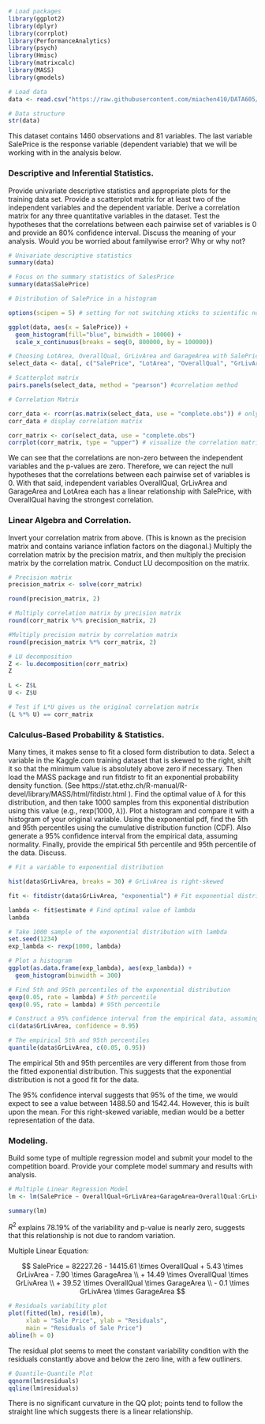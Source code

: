 ```r
# Load packages
library(ggplot2)
library(dplyr)
library(corrplot)
library(PerformanceAnalytics)
library(psych)
library(Hmisc)
library(matrixcalc)
library(MASS)
library(gmodels)
```

```r
# Load data
data <- read.csv("https://raw.githubusercontent.com/miachen410/DATA605/master/train.csv")

# Data structure
str(data)
```

This dataset contains 1460 observations and 81 variables. The last variable SalePrice is the response variable (dependent variable) that we will be working with in the analysis below.

### Descriptive and Inferential Statistics. 

Provide univariate descriptive statistics and appropriate plots for the training data set.  Provide a scatterplot matrix for at least two of the independent variables and the dependent variable. Derive a correlation matrix for any three quantitative variables in the dataset.  Test the hypotheses that the correlations between each pairwise set of variables is 0 and provide an 80% confidence interval.  Discuss the meaning of your analysis.  Would you be worried about familywise error? Why or why not?

```r
# Univariate descriptive statistics
summary(data)
```

```r
# Focus on the summary statistics of SalesPrice
summary(data$SalePrice)
```

```r
# Distribution of SalePrice in a histogram

options(scipen = 5) # setting for not switching xticks to scientific notation

ggplot(data, aes(x = SalePrice)) +
  geom_histogram(fill="blue", binwidth = 10000) +
  scale_x_continuous(breaks = seq(0, 800000, by = 100000))
```


```r
# Choosing LotArea, OverallQual, GrLivArea and GarageArea with SalePrice as the correlation testing dataset
select_data <- data[, c("SalePrice", "LotArea", "OverallQual", "GrLivArea", "GarageArea")]
```

```r
# Scatterplot matrix
pairs.panels(select_data, method = "pearson") #correlation method
```


```r
# Correlation Matrix

corr_data <- rcorr(as.matrix(select_data, use = "complete.obs")) # only use observations that have complete data
corr_data # display correlation matrix

corr_matrix <- cor(select_data, use = "complete.obs")
corrplot(corr_matrix, type = "upper") # visualize the correlation matrix
```

We can see that the correlations are non-zero between the independent variables and the p-values are zero. Therefore, we can reject the null hypotheses that the correlations between each pairwise set of variables is 0. With that said, independent variables OverallQual, GrLivArea and GarageArea and LotArea each has a linear relationship with SalePrice, with OverallQual having the strongest correlation.


### Linear Algebra and Correlation.  

Invert your correlation matrix from above. (This is known as the precision matrix and contains variance inflation factors on the diagonal.) Multiply the correlation matrix by the precision matrix, and then multiply the precision matrix by the correlation matrix. Conduct LU decomposition on the matrix.  

```r
# Precision matrix
precision_matrix <- solve(corr_matrix)

round(precision_matrix, 2)
```

```r
# Multiply correlation matrix by precision matrix
round(corr_matrix %*% precision_matrix, 2)
```

```r
#Multiply precision matrix by correlation matrix
round(precision_matrix %*% corr_matrix, 2)
```

```r
# LU decomposition
Z <- lu.decomposition(corr_matrix)
Z

L <- Z$L
U <- Z$U
```

```r
# Test if L*U gives us the original correlation matrix
(L %*% U) == corr_matrix
```


### Calculus-Based Probability & Statistics.  

Many times, it makes sense to fit a closed form distribution to data.  Select a variable in the Kaggle.com training dataset that is skewed to the right, shift it so that the minimum value is absolutely above zero if necessary.  Then load the MASS package and run fitdistr to fit an exponential probability density function.  (See  https://stat.ethz.ch/R-manual/R-devel/library/MASS/html/fitdistr.html ).  Find the optimal value of $\lambda$ for this distribution, and then take 1000 samples from this exponential distribution using this value (e.g., rexp(1000, $\lambda$)).  Plot a histogram and compare it with a histogram of your original variable.   Using the exponential pdf, find the 5th and 95th percentiles using the cumulative distribution function (CDF).   Also generate a 95% confidence interval from the empirical data, assuming normality.  Finally, provide the empirical 5th percentile and 95th percentile of the data.  Discuss.

```r
# Fit a variable to exponential distribution

hist(data$GrLivArea, breaks = 30) # GrLivArea is right-skewed

fit <- fitdistr(data$GrLivArea, "exponential") # Fit exponential distribution

lambda <- fit$estimate # Find optimal value of lambda
lambda
```

```r
# Take 1000 sample of the exponential distribution with lambda
set.seed(1234)
exp_lambda <- rexp(1000, lambda)

# Plot a histogram
ggplot(as.data.frame(exp_lambda), aes(exp_lambda)) +
  geom_histogram(binwidth = 300)
```

```r
# Find 5th and 95th percentiles of the exponential distribution
qexp(0.05, rate = lambda) # 5th percentile
qexp(0.95, rate = lambda) # 95th percentile
```

```r
# Construct a 95% confidence interval from the empirical data, assuming normality
ci(data$GrLivArea, confidence = 0.95)
```

```r
# The empirical 5th and 95th percentiles
quantile(data$GrLivArea, c(0.05, 0.95))
```

The empirical 5th and 95th percentiles are very different from those from the fitted exponential distribution. This suggests that the exponential distribution is not a good fit for the data. 

The 95% confidence interval suggests that 95% of the time, we would expect to see a value between 1488.50 and 1542.44. However, this is built upon the mean. For this right-skewed variable, median would be a better representation of the data.


### Modeling.  

Build some type of multiple regression model and submit your model to the competition board.  Provide your complete model summary and results with analysis.  

```r
# Multiple Linear Regression Model
lm <- lm(SalePrice ~ OverallQual+GrLivArea+GarageArea+OverallQual:GrLivArea+OverallQual:GarageArea+GrLivArea:GarageArea, data = data)

summary(lm)
```

$R^2$ explains 78.19% of the variability and p-value is nearly zero, suggests that this relationship is not due to random variation.

Multiple Linear Equation:

$$
SalePrice = 82227.26 - 14415.61 \times OverallQual + 5.43 \times GrLivArea - 7.90 \times GarageArea \\
+ 14.49 \times OverallQual \times GrLivArea \\
+ 39.52 \times OverallQual \times GarageArea \\
- 0.1 \times GrLivArea \times GarageArea
$$

```r
# Residuals variability plot
plot(fitted(lm), resid(lm),
     xlab = "Sale Price", ylab = "Residuals",
     main = "Residuals of Sale Price")
abline(h = 0)
```

The residual plot seems to meet the constant variability condition with the residuals constantly above and below the zero line, with a few outliners.

```r
# Quantile-Quantile Plot
qqnorm(lm$residuals)
qqline(lm$residuals)
```

There is no significant curvature in the QQ plot; points tend to follow the straight line which suggests there is a linear relationship.
